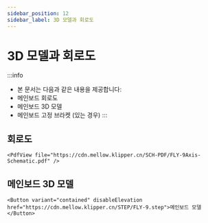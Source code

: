 ```yaml
---
sidebar_position: 12
sidebar_label: 3D 모델과 회로도
---
```


# 3D 모델과 회로도

:::info
* 본 문서는 다음과 같은 내용을 제공합니다:
* 메인보드 회로도
* 메인보드 3D 모델
* 메인보드 고정 브라켓 (있는 경우)
:::

## 회로도

    <PdfView file="https://cdn.mellow.klipper.cn/SCH-PDF/FLY-9Axis-Schematic.pdf" />


## 메인보드 3D 모델

    <Button variant="contained" disableElevation href="https://cdn.mellow.klipper.cn/STEP/FLY-9.step">메인보드 모델</Button>